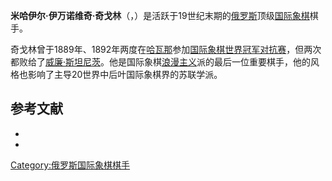 {{Infobox chess player
|name=米哈伊尔·奇戈林
|image= Tschigorin.jpg
|caption=
|birthname=Михаи́л Ива́нович Чиго́рин
|country=[[俄罗斯帝国|俄罗斯帝国]]
|birth_date=1850年11月20日
|birth_place=俄罗斯帝国[[加特契纳|加特契纳]]
|death_date={{Death date and age|1908|1|25|1850|11|12}}
|death_place=俄罗斯帝国[[卢布林|卢布林]]
|title=
|worldchampion=
|womensworldchampion=
}}
'''米哈伊尔·伊万诺维奇·奇戈林'''（{{lang-ru|Михаи́л Ива́нович Чиго́рин}}，{{bd|1850年|11月12日|1908年|1月25日}}）是活跃于19世纪末期的[[俄罗斯|俄罗斯]]顶级[[国际象棋|国际象棋]]棋手。

奇戈林曾于1889年、1892年两度在[[哈瓦那|哈瓦那]]参加[[国际象棋世界冠军|国际象棋世界冠军对抗赛]]，但两次都败给了[[威廉·斯坦尼茨|威廉·斯坦尼茨]]。他是国际象棋[[浪漫主义|浪漫主义]]派的最后一位重要棋手，他的风格也影响了主导20世界中后叶国际象棋界的苏联学派。

== 参考文献 ==
*{{cite book | author=Adams, Jimmy | title=Mikhail Chigorin: The Creative Chess Genius | publisher=Caissa Editions | year=1987 | isbn=0-939433-05-2}}
*{{cite book | author=Hooper, David and Kenneth Whyld | title=The Oxford Companion To Chess | publisher=Oxford University | year=1996 | isbn=0-19-280049-3}}

{{Authority control}}
[[Category:俄罗斯国际象棋棋手|Category:俄罗斯国际象棋棋手]]